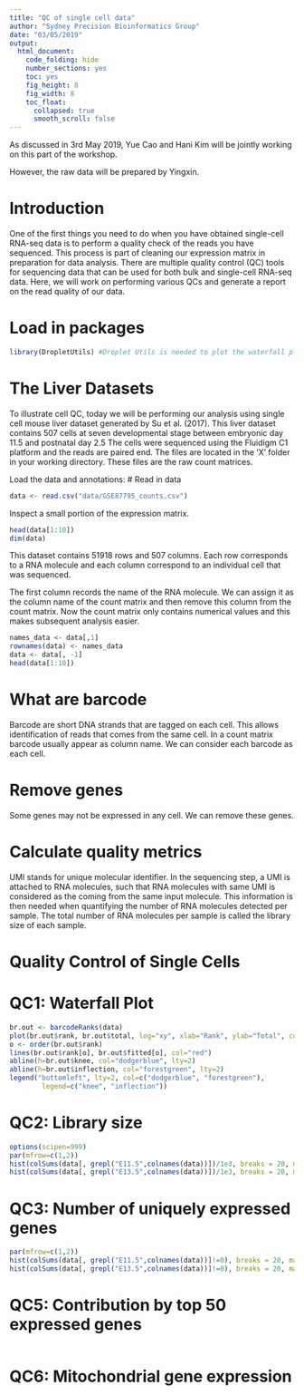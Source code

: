 ```yaml
---
title: "QC of single cell data"
author: "Sydney Precision Bioinformatics Group"
date: "03/05/2019"
output:
  html_document:
    code_folding: hide
    number_sections: yes
    toc: yes
    fig_height: 8
    fig_width: 8
    toc_float:
      collapsed: true
      smooth_scroll: false
---
```



As discussed in 3rd May 2019, Yue Cao and Hani Kim will be jointly working on this part of the workshop. 

However, the raw data will be prepared by Yingxin. 


# Introduction
One of the first things you need to do when you have obtained single-cell RNA-seq data is to perform a quality check of the reads you have sequenced. This process is part of cleaning our expression matrix in preparation for data analysis. There are multiple quality control (QC) tools for sequencing data that can be used for both bulk and single-cell RNA-seq data. Here, we will work on performing various QCs and generate a report on the read quality of our data. 




# Load in packages 
```r
library(DropletUtils) #Droplet Utils is needed to plot the waterfall plot
```

# The Liver Datasets
To illustrate cell QC, today we will be performing our analysis using single cell mouse liver dataset generated by Su et al. (2017). This liver dataset contains 507 cells at seven developmental stage between embryonic day 11.5 and postnatal day 2.5  The cells were sequenced using the Fluidigm C1 platform and the reads are paired end. The files are located in the ‘X’ folder in your working directory. These files are the raw count matrices. 

Load the data and annotations:
# Read in data

```r

data <- read.csv("data/GSE87795_counts.csv")

```


Inspect a small portion of the expression matrix.

```r
head(data[1:10])
dim(data)
```
This dataset contains 51918 rows and 507 columns. Each row corresponds to a RNA molecule and each column correspond to an individual cell that was sequenced. 


The first column records the name of the RNA molecule. We can assign it as the column name of the count matrix and then remove this column from the count matrix. Now the count matrix only contains numerical values and this makes subsequent analysis easier. 


```r
names_data <- data[,1]
rownames(data) <- names_data
data <- data[, -1]
head(data[1:10])
```


# What are barcode
Barcode are short DNA strands that are tagged on each cell. This allows identification of reads that comes from the same cell. In a count matrix barcode usually appear as column name. We can consider each barcode as each cell.  

# Remove genes
Some genes may not be expressed in any cell. We can remove these genes. 


# Calculate quality metrics
UMI stands for unique molecular identifier. In the sequencing step, a UMI is attached to RNA molecules, such that RNA molecules with same UMI is considered as the coming from the same input molecule. This information is then needed when quantifying the number of RNA molecules detected per sample. The total number of RNA molecules per sample is called the library size of each sample. 


# Quality Control of Single Cells

# QC1: Waterfall Plot

```r

br.out <- barcodeRanks(data)
plot(br.out$rank, br.out$total, log="xy", xlab="Rank", ylab="Total", col="royalblue")
o <- order(br.out$rank)
lines(br.out$rank[o], br.out$fitted[o], col="red")
abline(h=br.out$knee, col="dodgerblue", lty=2)
abline(h=br.out$inflection, col="forestgreen", lty=2)
legend("bottomleft", lty=2, col=c("dodgerblue", "forestgreen"),
        legend=c("knee", "inflection"))
```


# QC2: Library size

```r
options(scipen=999)
par(mfrow=c(1,2))
hist(colSums(data[, grepl("E11.5",colnames(data))])/1e3, breaks = 20, main = "E11.5", ylab = "number of cells", xlab = "library size (thousands)", col="gray")
hist(colSums(data[, grepl("E13.5",colnames(data))])/1e3, breaks = 20, main = "E13.5", ylab = "number of cells", xlab = "library size (thousands)", col="gray")

```

# QC3: Number of uniquely expressed genes


```r

par(mfrow=c(1,2))
hist(colSums(data[, grepl("E11.5",colnames(data))]!=0), breaks = 20, main = "E11.5", ylab = "number of cells", xlab = "number of expressed genes", col="gray")
hist(colSums(data[, grepl("E13.5",colnames(data))]!=0), breaks = 20, main = "E13.5", ylab = "number of cells", xlab = "number of expressed genes", col="gray")

```




# QC5: Contribution by top 50 expressed genes
```r

```


# QC6: Mitochondrial gene expression
```r

```

